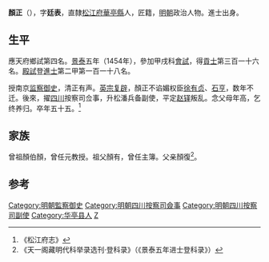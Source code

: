 {{明清人物信息框
| 姓名 = 顏正
| 原名 =
| 圖片名稱= 顏正.jpg
| 圖片大小 = 280px
| 圖片說明 = 《[[松江邦彥圖|松江邦彥圖]]》之顏正像
| 最高職務 = 四川松潘兵備副使
| 國家 = 大明
| 爵位 =
| 籍貫 = [[直隸|直隸]][[松江府|松江府]][[華亭縣|華亭縣]]
| 族裔 = 漢族
| 旗籍 = 
| 字號 = 字廷表
| 室名 = 
| 諡號 = 
| 出生日期 = [[永樂|永樂]]二十四年（1426年）
| 出生地點 = 
| 逝世日期 = [[成化|成化]]十六年（1480年）
| 逝世地點 = 
| 墓葬 =
| 配偶 =
| 親屬 = 
| 出身 = 
*景泰五年甲戌科進士出身
| 經歷 = 
| 著作 =
}}

'''顏正'''（{{bd|1426年||1480年||Yan颜}}），字'''廷表'''，直隸[[松江府|松江府]][[華亭縣|華亭縣]]人，匠籍，[[明朝|明朝]]政治人物。進士出身。

==生平==
應天府鄉試第四名。[[景泰|景泰]]五年（1454年），參加甲戌科[[會試|會試]]，得[[貢士|貢士]]第三百一十六名。[[殿試|殿試]]登[[進士|進士]]第二甲第一百一十八名。

授南京[[监察御史|监察御史]]，清正有声。[[英宗复辟|英宗复辟]]，顏正不谄媚权臣[[徐有贞|徐有贞]]、[[石亨|石亨]]，数年不迁。後來，擢[[四川|四川]]按察司佥事，升松潘兵备副使，平定[[赵铎_(明朝)|赵铎]]叛乱。念父母年高，乞终养归。卒年五十五。<ref>《松江府志》</ref>

==家族==
曾祖顏伯顏，曾任元教授。祖父顏有，曾任主簿。父亲顏復<ref>《天一阁藏明代科举录选刊·登科录》（《景泰五年进士登科录》）</ref>。

==参考==
{{reflist}}

{{明朝人物小作品}}
{{景泰五年甲戌科殿試金榜}}
{{DEFAULTSORT:Y}}
[[Category:明朝監察御史|Category:明朝監察御史]]
[[Category:明朝四川按察司僉事|Category:明朝四川按察司僉事]]
[[Category:明朝四川按察司副使|Category:明朝四川按察司副使]]
[[Category:华亭县人|Category:华亭县人]]
[[Category:顏姓|Z]]